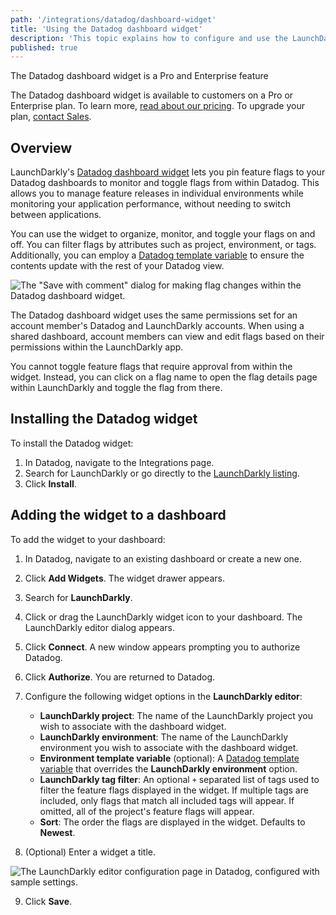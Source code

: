 ```yaml
---
path: '/integrations/datadog/dashboard-widget'
title: 'Using the Datadog dashboard widget'
description: 'This topic explains how to configure and use the LaunchDarkly Datadog dashboard widget.'
published: true
---
```


<Callout intent="primary">
<CalloutTitle>The Datadog dashboard widget is a Pro and Enterprise feature</CalloutTitle>
<CalloutDescription>

The Datadog dashboard widget is available to customers on a Pro or Enterprise plan. To learn more, [read about our pricing](https://launchdarkly.com/pricing/). To upgrade your plan, [contact Sales](https://launchdarkly.com/contact-sales/).

</CalloutDescription>
</Callout>

## Overview

LaunchDarkly's [Datadog dashboard widget](https://app.datadoghq.com/account/settings#integrations/launchdarkly) lets you pin feature flags to your Datadog dashboards to monitor and toggle flags from within Datadog. This allows you to manage feature releases in individual environments while monitoring your application performance, without needing to switch between applications.

You can use the widget to organize, monitor, and toggle your flags on and off. You can filter flags by attributes such as project, environment, or tags. Additionally, you can employ a [Datadog template variable](https://docs.datadoghq.com/dashboards/template_variables/) to ensure the contents update with the rest of your Datadog view.

![The "Save with comment" dialog for making flag changes within the Datadog dashboard widget.](datadog-dashboard-widget.png)

The Datadog dashboard widget uses the same permissions set for an account member's Datadog and LaunchDarkly accounts. When using a shared dashboard, account members can view and edit flags based on their permissions within the LaunchDarkly app.

You cannot toggle feature flags that require approval from within the widget. Instead, you can click on a flag name to open the flag details page within LaunchDarkly and toggle the flag from there.

## Installing the Datadog widget

To install the Datadog widget:

1. In Datadog, navigate to the Integrations page.
2. Search for LaunchDarkly or go directly to the [LaunchDarkly listing](https://app.datadoghq.com/account/settings#integrations/launchdarkly).
3. Click **Install**.

## Adding the widget to a dashboard

To add the widget to your dashboard:

1. In Datadog, navigate to an existing dashboard or create a new one.
2. Click **Add Widgets**. The widget drawer appears.
3. Search for **LaunchDarkly**.
4. Click or drag the LaunchDarkly widget icon to your dashboard. The LaunchDarkly editor dialog appears.
5. Click **Connect**. A new window appears prompting you to authorize Datadog.
6. Click **Authorize**. You are returned to Datadog.
7. Configure the following widget options in the **LaunchDarkly editor**:

    * **LaunchDarkly project**: The name of the LaunchDarkly project you wish to associate with the dashboard widget.
    * **LaunchDarkly environment**: The name of the LaunchDarkly environment you wish to associate with the dashboard widget.
    * **Environment template variable** (optional): A [Datadog template variable](https://docs.datadoghq.com/dashboards/template_variables/) that overrides the **LaunchDarkly environment** option.
    * **LaunchDarkly tag filter**: An optional `+` separated list of tags used to filter the feature flags displayed in the widget. If multiple tags are included, only flags that match all included tags will appear. If omitted, all of the project's feature flags will appear.
    * **Sort**: The order the flags are displayed in the widget. Defaults to **Newest**.
8. (Optional) Enter a widget a title.

![The LaunchDarkly editor configuration page in Datadog, configured with sample settings.](datadog-widget-configuration.png)

9. Click **Save**.
